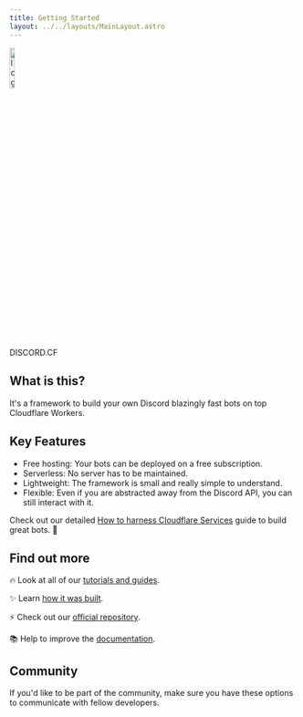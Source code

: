 ```yaml
---
title: Getting Started
layout: ../../layouts/MainLayout.astro
---
```



<div class="flex items-center justify-center gap-4">
  <img src="/logo.png" alt="logo" width="13.5%" />
  <div
    id="#getting-started-logo"
    class="[background-size:400%],
    self-center font-bakbak text-8xl
    font-bold
    [background-image:var(--accent-gradient)]
    [background-position:0%]
    [background-clip:text]
    [-webkit-text-fill-color:transparent]"
  >
    <span class="m-0">DISCORD.CF</span>
  </div>
</div>

## What is this?

It's a framework to build your own Discord blazingly fast bots on top Cloudflare Workers.

## Key Features

- Free hosting: Your bots can be deployed on a free subscription.
- Serverless: No server has to be maintained.
- Lightweight: The framework is small and really simple to understand.
- Flexible: Even if you are abstracted away from the Discord API, you can still interact with it.

Check out our detailed [How to harness Cloudflare Services](/learn/guides/how-to-harness-cloudflare-services) guide to build great bots. 🚀

<div class="my-8 flex gap-6">
  <Card title="Learn discord.cf" description="Learn how to transform your ideas into amazing bots." />
  <Card title="API Reference" description="Look up all the information you need to use this framework." />
</div>

## Find out more

🔥 Look at all of our [tutorials and guides](/learn/tutorials/hello-bot).

✨ Learn [how it was built](/learn/appendix/history).

⚡ Check out our [official repository](https://github.com/discordcf/discordcf).

📚 Help to improve the [documentation](https://github.com/discordcf/discordcf.org).

## Community

If you'd like to be part of the community, make sure you have these options to communicate with fellow developers.

<CommunityButtons />
